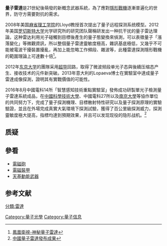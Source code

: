 '''量子雷達'''是21世紀後萌發的新概念武器系統，為了應對[[隱形戰機|隱形戰機]]逐漸普遍化的世界，防守方需要對抗的需求。

2008年美国[[麻省理工学院|麻省理工学院]]的Lloyd教授首次提出了量子远程探测系统模型。2012年美国[[罗切斯特大学|罗切斯特大学]]光学研究所的研究团队聲稱研发出一种抗干扰的量子雷达理論，这种雷达利用光子碰觸到目標後產生的量子態變換來偵測，可以表徵量子「漲落變化」等微觀資訊，所以整個量子雷達靈敏度極高，雜訊基底極低，又幾乎不可能被電波干擾裝置擾亂，再加上能忽略工作頻段、雜波等，此種雷達探測隱形戰機的範圍理論上可達數十倍<ref>[http://news.ifeng.com/a/20160907/49929146_0.shtml?_zbs_baidu_bk 鳳凰衛視-神秘量子雷達]</ref>。

2012年[[东京大学|东京大学]]的團隊采用[[超导|超导]]回路，取得了微波频段单光子态與後續压缩态产生、接收技术的元件新突破。2013年意大利的Lopaeva博士在實驗室中達成量子雷達成像探測，證明其有實戰價值的可能性。

2016年8月中國電科14所「智慧感知技術重點實驗室」發佈成功研製單光子檢測量子雷達系統成品，在[[中國科學技術大學|中國科學技術大學]]、中國電科27所以及[[南京大學|南京大學]]等協作單位的共同努力下，完成了量子探測機理、目標散射特性研究以及量子探測原理的實驗驗證，並且在外場完成真實大氣環境下探測試驗，獲得了百公里級探測威力，探測靈敏度極大提高，指標均達到預期效果，并且可以发现现役的隐形战机。<ref>[http://www.chinatimes.com/newspapers/20160908000804-260301 中國量子雷達發布成果]</ref>

==质疑==

==參看==
*[[電磁砲|電磁砲]]
*[[電磁裝甲|電磁裝甲]]
*[[天基動能武器|天基動能武器]]

==参考文献==
{{reflist}}
[[分類:雷達|分類:雷達]]
[[Category:量子光學|Category:量子光學]]
[[Category:量子信息|Category:量子信息]]